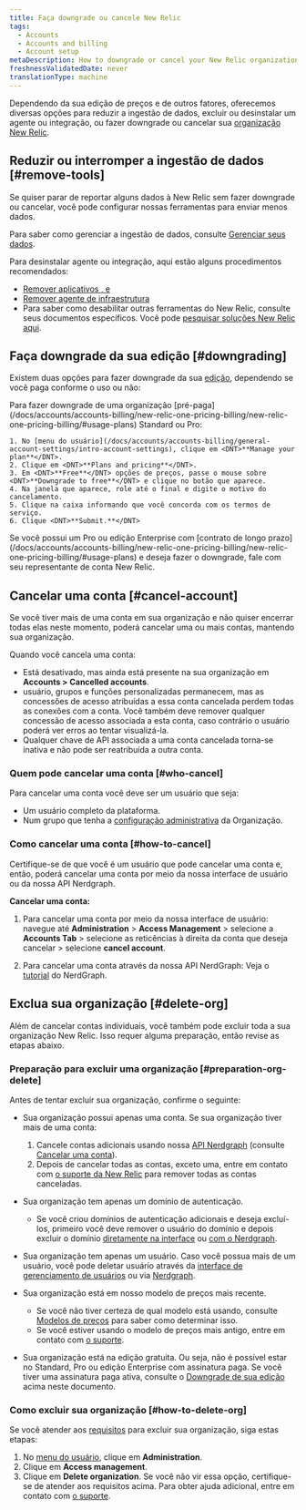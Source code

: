 ```yaml
---
title: Faça downgrade ou cancele New Relic
tags:
  - Accounts
  - Accounts and billing
  - Account setup
metaDescription: How to downgrade or cancel your New Relic organization.
freshnessValidatedDate: never
translationType: machine
---
```


Dependendo da sua edição de preços e de outros fatores, oferecemos diversas opções para reduzir a ingestão de dados, excluir ou desinstalar um agente ou integração, ou fazer downgrade ou cancelar sua [organização New Relic](/docs/accounts/accounts-billing/new-relic-one-pricing-users/new-relic-account-structure).

## Reduzir ou interromper a ingestão de dados [#remove-tools]

Se quiser parar de reportar alguns dados à New Relic sem fazer downgrade ou cancelar, você pode configurar nossas ferramentas para enviar menos dados.

Para saber como gerenciar a ingestão de dados, consulte [Gerenciar seus dados](/docs/telemetry-data-platform/get-data-new-relic/manage-data/manage-your-data).

Para desinstalar agente ou integração, aqui estão alguns procedimentos recomendados:

* [Remover aplicativos <InlinePopover type="apm" />, <InlinePopover type="browser" />e<InlinePopover type="mobile" />](/docs/apm/new-relic-apm/maintenance/remove-applications-new-relic/)
* [Remover agente de infraestrutura](/docs/infrastructure/install-infrastructure-agent/update-or-uninstall/uninstall-infrastructure-agent/)
* Para saber como desabilitar outras ferramentas do New Relic, consulte seus documentos específicos. Você pode [pesquisar soluções New Relic aqui](https://newrelic.com/instant-observability/).

## Faça downgrade da sua edição [#downgrading]

Existem duas opções para fazer downgrade da sua [edição](/docs/accounts/accounts-billing/new-relic-one-pricing-billing/new-relic-one-pricing-billing/#editions), dependendo se você paga conforme o uso ou não:

<CollapserGroup>
  <Collapser id="payg-downgrade" title="Organização pré-paga">
    Para fazer downgrade de uma organização [pré-paga](/docs/accounts/accounts-billing/new-relic-one-pricing-billing/new-relic-one-pricing-billing/#usage-plans) Standard ou Pro:

    1. No [menu do usuário](/docs/accounts/accounts-billing/general-account-settings/intro-account-settings), clique em <DNT>**Manage your plan**</DNT>.
    2. Clique em <DNT>**Plans and pricing**</DNT>.
    3. Em <DNT>**Free**</DNT> opções de preços, passe o mouse sobre <DNT>**Downgrade to free**</DNT> e clique no botão que aparece.
    4. Na janela que aparece, role até o final e digite o motivo do cancelamento.
    5. Clique na caixa informando que você concorda com os termos de serviço.
    6. Clique <DNT>**Submit.**</DNT>
  </Collapser>

  <Collapser id="contract-downgrade" title="Organização com contratos">
    Se você possui um Pro ou edição Enterprise com [contrato de longo prazo](/docs/accounts/accounts-billing/new-relic-one-pricing-billing/new-relic-one-pricing-billing/#usage-plans) e deseja fazer o downgrade, fale com seu representante de conta New Relic.
  </Collapser>
</CollapserGroup>

## Cancelar uma conta [#cancel-account]

Se você tiver mais de uma conta em sua organização e não quiser encerrar todas elas neste momento, poderá cancelar uma ou mais contas, mantendo sua organização.

Quando você cancela uma conta:

* Está desativado, mas ainda está presente na sua organização em **Accounts &gt; Cancelled accounts**.
* usuário, grupos e funções personalizadas permanecem, mas as concessões de acesso atribuídas a essa conta cancelada perdem todas as conexões com a conta. Você também deve remover qualquer concessão de acesso associada a esta conta, caso contrário o usuário poderá ver erros ao tentar visualizá-la.
* Qualquer chave de API associada a uma conta cancelada torna-se inativa e não pode ser reatribuída a outra conta.

### Quem pode cancelar uma conta [#who-cancel]

Para cancelar uma conta você deve ser um usuário que seja:

* Um usuário completo da plataforma.
* Num grupo que tenha a [configuração administrativa](/docs/accounts/accounts-billing/new-relic-one-user-management/user-management-concepts/#admin-settings) da Organização.

### Como cancelar uma conta [#how-to-cancel]

Certifique-se de que você é um usuário que pode cancelar uma conta e, então, poderá cancelar uma conta por meio da nossa interface de usuário ou da nossa API Nerdgraph.

**Cancelar uma conta:**

1. Para cancelar uma conta por meio da nossa interface de usuário: navegue até **Administration** &gt; **Access Management** &gt; selecione a **Accounts Tab** &gt; selecione as reticências à direita da conta que deseja cancelar &gt; selecione **cancel account**.

2. Para cancelar uma conta através da nossa API NerdGraph: Veja o [tutorial](/docs/apis/nerdgraph/examples/manage-accounts-nerdgraph) do NerdGraph.

## Exclua sua organização [#delete-org]

Além de cancelar contas individuais, você também pode excluir toda a sua organização New Relic. Isso requer alguma preparação, então revise as etapas abaixo.

### Preparação para excluir uma organização [#preparation-org-delete]

Antes de tentar excluir sua organização, confirme o seguinte:

* Sua organização possui apenas uma conta. Se sua organização tiver mais de uma conta:

  1. Cancele contas adicionais usando nossa [API Nerdgraph](/docs/apis/nerdgraph/examples/manage-accounts-nerdgraph) (consulte [Cancelar uma conta](#cancel-account)).
  2. Depois de cancelar todas as contas, exceto uma, entre em contato com [o suporte da New Relic](/docs/using-new-relic/welcome-new-relic/get-started/find-help-use-support-portal) para remover todas as contas canceladas.

* Sua organização tem apenas um domínio de autenticação.
  * Se você criou domínios de autenticação adicionais e deseja excluí-los, primeiro você deve remover o usuário do domínio e depois excluir o domínio [diretamente na interface](https://forum.newrelic.com/s/hubtopic/aAXPh0000006Wd7OAE/delete-authentication-domains) ou [com o Nerdgraph](https://forum.newrelic.com/s/hubtopic/aAXPh000000664LOAQ/api-endpoint-to-delete-authentication-domains).

* Sua organização tem apenas um usuário. Caso você possua mais de um usuário, você pode deletar usuário através da [interface de gerenciamento de usuários](/docs/accounts/accounts-billing/new-relic-one-user-management/user-management-ui-and-tasks/#delete-users) ou via [Nerdgraph](/docs/apis/nerdgraph/examples/nerdgraph-manage-users/#delete-users).

* Sua organização está em nosso modelo de preços mais recente.

  * Se você não tiver certeza de qual modelo está usando, consulte [Modelos de preços](/docs/accounts/original-accounts-billing/original-product-based-pricing/overview-pricing-models/#determine-pricing) para saber como determinar isso.
  * Se você estiver usando o modelo de preços mais antigo, entre em contato com [o suporte](/docs/using-new-relic/welcome-new-relic/get-started/find-help-use-support-portal).

* Sua organização está na edição gratuita. Ou seja, não é possível estar no Standard, Pro ou edição Enterprise com assinatura paga. Se você tiver uma assinatura paga ativa, consulte o [Downgrade de sua edição](#downgrading) acima neste documento.

### Como excluir sua organização [#how-to-delete-org]

Se você atender aos [requisitos](#delete-org) para excluir sua organização, siga estas etapas:

1. No [menu do usuário](/docs/accounts/accounts-billing/general-account-settings/intro-account-settings), clique em <DNT>**Administration**</DNT>.
2. Clique em <DNT>**Access management**</DNT>.
3. Clique em <DNT>**Delete organization**</DNT>. Se você não vir essa opção, certifique-se de atender aos requisitos acima. Para obter ajuda adicional, entre em contato com [o suporte](/docs/using-new-relic/welcome-new-relic/get-started/find-help-use-support-portal).